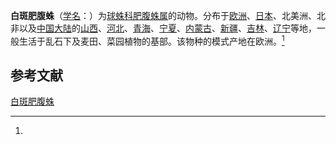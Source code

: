 {{Speciesbox
| name = 白斑肥腹蛛
| status = 
| status_system = 
| image = 
| genus = Steatoda
| species = albomaculata
| authority = (De Geer, 1778)<ref name='id13077'>{{cite web| url =http://www.bioinfo.cn/db05/BjdwSpecies.php?action=view&id=13077| title =白斑肥腹蛛| work =《中国动物物种编目数据库》| publisher =中国科学院微生物研究所| author =中国科学院动物研究所| accessdate =2009-04-28| deadurl =yes| archiveurl =https://web.archive.org/web/20160305055052/http://www.bioinfo.cn/db05/BjdwSpecies.php?action=view&id=13077| archivedate =2016-03-05}}</ref>
}}

'''白斑肥腹蛛'''（[[学名|学名]]：{{lang|la|''Steatoda albomaculata''}}）为[[球蛛科|球蛛科]][[肥腹蛛属|肥腹蛛属]]的动物。分布于[[欧洲|欧洲]]、[[日本|日本]]、北美洲、北非以及[[中国大陆|中国大陆]]的[[山西|山西]]、[[河北|河北]]、[[青海|青海]]、[[宁夏|宁夏]]、[[内蒙古|内蒙古]]、[[新疆|新疆]]、[[吉林|吉林]]、[[辽宁|辽宁]]等地，一般生活于乱石下及麦田、菜园植物的基部。该物种的模式产地在欧洲。<ref name='id13077'/>

== 参考文献 ==
{{reflist}}

{{Wikispecies|Steatoda albomaculata}}
{{Taxonbar|from=Q1313527}}

[[Category:肥腹蛛属|白斑肥腹蛛]]


{{蜘蛛小作品}}